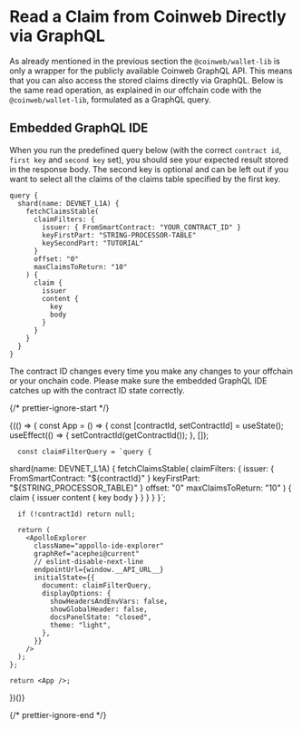 
# Read a Claim from Coinweb Directly via GraphQL

As already mentioned in the previous section the `@coinweb/wallet-lib` is only a
wrapper for the publicly available Coinweb GraphQL API. This means that you can
also access the stored claims directly via GraphQL. Below is the same read
operation, as explained in our offchain code with the `@coinweb/wallet-lib`,
formulated as a GraphQL query.

## Embedded GraphQL IDE

When you run the predefined query below (with the correct `contract id`,
`first key` and `second key` set), you should see your expected result stored in
the response body. The second key is optional and can be left out if you want to
select all the claims of the claims table specified by the first key.

```gql
query {
  shard(name: DEVNET_L1A) {
    fetchClaimsStable(
      claimFilters: {
        issuer: { FromSmartContract: "YOUR_CONTRACT_ID" }
        keyFirstPart: "STRING-PROCESSOR-TABLE"
        keySecondPart: "TUTORIAL"
      }
      offset: "0"
      maxClaimsToReturn: "10"
    ) {
      claim {
        issuer
        content {
          key
          body
        }
      }
    }
  }
}
```

The contract ID changes every time you make any changes to your offchain or your
onchain code. Please make sure the embedded GraphQL IDE catches up with the
contract ID state correctly.

{/* prettier-ignore-start */}

<div style={{ borderRadius: "10px", overflow: "hidden" }}>
  {(() => {
    const App = () => {
      const [contractId, setContractId] = useState();
      useEffect(() => {
        setContractId(getContractId());
      }, []);

      const claimFilterQuery = `query {
  shard(name: DEVNET_L1A) {
    fetchClaimsStable(
      claimFilters: {
        issuer: { FromSmartContract: "${contractId}" }
        keyFirstPart: "${STRING_PROCESSOR_TABLE}"
      }
      offset: "0"
      maxClaimsToReturn: "10"
    ) {
      claim { 
        issuer
        content {
          key
          body
        }
      }
    }
  }
}`;

      if (!contractId) return null;

      return (
        <ApolloExplorer
          className="appollo-ide-explorer"
          graphRef="acephei@current"
          // eslint-disable-next-line
          endpointUrl={window.__API_URL__}
          initialState={{
            document: claimFilterQuery,
            displayOptions: {
              showHeadersAndEnvVars: false,
              showGlobalHeader: false,
              docsPanelState: "closed",
              theme: "light",
            },
          }}
        />
      );
    };

    return <App />;
  })()}
</div>


{/* prettier-ignore-end */}

